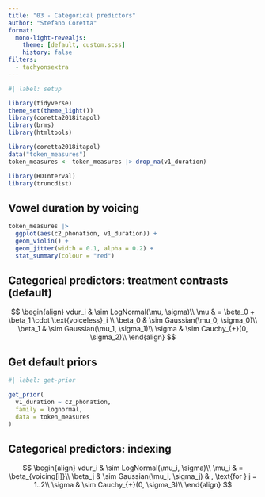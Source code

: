 ```yaml
---
title: "03 - Categorical predictors"
author: "Stefano Coretta"
format:
  mono-light-revealjs:
    theme: [default, custom.scss]
    history: false
filters:
  - tachyonsextra
---
```


```r
#| label: setup

library(tidyverse)
theme_set(theme_light())
library(coretta2018itapol)
library(brms)
library(htmltools)

library(coretta2018itapol)
data("token_measures")
token_measures <- token_measures |> drop_na(v1_duration)

library(HDInterval)
library(truncdist)
```

## Vowel duration by voicing

```r
token_measures |> 
  ggplot(aes(c2_phonation, v1_duration)) +
  geom_violin() +
  geom_jitter(width = 0.1, alpha = 0.2) +
  stat_summary(colour = "red")
```

## Categorical predictors: treatment contrasts (default)

$$
\begin{align}
vdur_i & \sim LogNormal(\mu, \sigma)\\
\mu & = \beta_0 + \beta_1 \cdot \text{voiceless}_i \\
\beta_0 & \sim Gaussian(\mu_0, \sigma_0)\\
\beta_1 & \sim Gaussian(\mu_1, \sigma_1)\\
\sigma & \sim Cauchy_{+}(0, \sigma_2)\\
\end{align}
$$

## Get default priors

```r
#| label: get-prior

get_prior(
  v1_duration ~ c2_phonation,
  family = lognormal,
  data = token_measures
)
```

## Categorical predictors: indexing

$$
\begin{align}
vdur_i & \sim LogNormal(\mu_i, \sigma)\\
\mu_i & = \beta_{voicing[i]}\\
\beta_j & \sim Gaussian(\mu_j, \sigma_j) & , \text{for } j = 1..2\\
\sigma & \sim Cauchy_{+}(0, \sigma_3)\\
\end{align}
$$